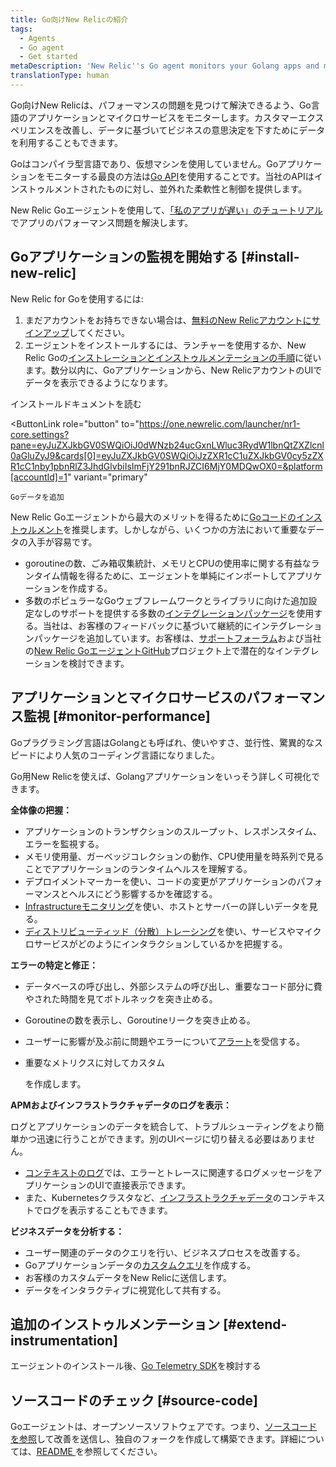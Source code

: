 ```yaml
---
title: Go向けNew Relicの紹介
tags:
  - Agents
  - Go agent
  - Get started
metaDescription: 'New Relic''s Go agent monitors your Golang apps and microservices, and helps you identify and solve performance issues.'
translationType: human
---
```


Go向けNew Relicは、パフォーマンスの問題を見つけて解決できるよう、Go言語のアプリケーションとマイクロサービスをモニターします。カスタマーエクスペリエンスを改善し、データに基づいてビジネスの意思決定を下すためにデータを利用することもできます。

Goはコンパイラ型言語であり、仮想マシンを使用していません。Goアプリケーションをモニターする最良の方法は[Go API](/docs/agents/go-agent/api-guides/guide-using-go-agent-api)を使用することです。当社のAPIはインストゥルメントされたものに対し、並外れた柔軟性と制御を提供します。

New Relic Goエージェントを使用して、[「私のアプリが遅い」のチュートリアル](/docs/journey-app-slow/root-causes/)でアプリのパフォーマンス問題を解決します。

## Goアプリケーションの監視を開始する [#install-new-relic]

New Relic for Goを使用するには:

1. まだアカウントをお持ちできない場合は、[無料のNew Relicアカウントにサインアップ](https://newrelic.com/signup)してください。
2. エージェントをインストールするには、ランチャーを使用するか、New Relic Goの[インストレーションとインストゥルメンテーションの手順](/docs/agents/go-agent/get-started/get-new-relic-go)に従います。数分以内に、Goアプリケーションから、New RelicアカウントのUIでデータを表示できるようになります。

<ButtonGroup>
  <ButtonLink
    role="button"
    to="/docs/agents/go-agent/installation/install-new-relic-go"
    variant="link"
  >
    インストールドキュメントを読む
  </ButtonLink>

  <ButtonLink
    role="button"
    to="https://one.newrelic.com/launcher/nr1-core.settings?pane=eyJuZXJkbGV0SWQiOiJ0dWNzb24ucGxnLWluc3RydW1lbnQtZXZlcnl0aGluZyJ9&cards[0]=eyJuZXJkbGV0SWQiOiJzZXR1cC1uZXJkbGV0cy5zZXR1cC1nby1pbnRlZ3JhdGlvbiIsImFjY291bnRJZCI6MjY0MDQwOX0=&platform[accountId]=1"
    variant="primary"
  >
    Goデータを追加
  </ButtonLink>
</ButtonGroup>

New Relic Goエージェントから最大のメリットを得るために[Goコードのインストゥルメント](/docs/apm/agents/go-agent/instrumentation/instrument-go-transactions)を推奨します。しかしながら、いくつかの方法において重要なデータの入手が容易です。

* goroutineの数、ごみ箱収集統計、メモリとCPUの使用率に関する有益なランタイム情報を得るために、エージェントを単純にインポートしてアプリケーションを作成する。
* 多数のポピュラーなGoウェブフレームワークとライブラリに向けた追加設定なしのサポートを提供する多数の[インテグレーションパッケージ](/docs/agents/go-agent/get-started/go-agent-compatibility-requirements#frameworks)を使用する。当社は、お客様のフィードバックに基づいて継続的にインテグレーションパッケージを追加しています。お客様は、[サポートフォーラム](https://discuss.newrelic.com/tags/goagent)および当社の[New Relic GoエージェントGitHub](https://github.com/newrelic/go-agent/issues)プロジェクト上で潜在的なインテグレーションを検討できます。

## アプリケーションとマイクロサービスのパフォーマンス監視 [#monitor-performance]

Goプラグラミング言語はGolangとも呼ばれ、使いやすさ、並行性、驚異的なスピードにより人気のコーディング言語になりました。

Go用New Relicを使えば、Golangアプリケーションをいっそう詳しく可視化できます。

**全体像の把握：**

* アプリケーションのトランザクションのスループット、レスポンスタイム、エラーを監視する。
* メモリ使用量、ガーベッジコレクションの動作、CPU使用量を時系列で見ることでアプリケーションのランタイムヘルスを理解する。
* デプロイメントマーカーを使い、コードの変更がアプリケーションのパフォーマンスとヘルスにどう影響するかを確認する。
* [Infrastructureモニタリング](/docs/infrastructure/new-relic-infrastructure/getting-started/introduction-new-relic-infrastructure)を使い、ホストとサーバーの詳しいデータを見る。
* [ディストリビューティッド（分散）トレーシング](/docs/apm/distributed-tracing/getting-started/introduction-distributed-tracing)を使い、サービスやマイクロサービスがどのようにインタラクションしているかを把握する。

**エラーの特定と修正：**

* データベースの呼び出し、外部システムの呼び出し、重要なコード部分に費やされた時間を見てボトルネックを突き止める。

* Goroutineの数を表示し、Goroutineリークを突き止める。

* ユーザーに影響が及ぶ前に問題やエラーについて[アラート](/docs/alerts/alert-policies/understanding-alert-policies/alerting-new-relic)を受信する。

* 重要なメトリクスに対してカスタム

  <InlinePopover type="dashboards"/>

  を作成します。

**APMおよびインフラストラクチャデータのログを表示：**

ログとアプリケーションのデータを統合して、トラブルシューティングをより簡単かつ迅速に行うことができます。別のUIページに切り替える必要はありません。

* [コンテキストのログ](/docs/logs/logs-context/configure-logs-context-go/)では、エラーとトレースに関連するログメッセージをアプリケーションのUIで直接表示できます。
* また、Kubernetesクラスタなど、[インフラストラクチャデータ](/docs/logs/forward-logs/forward-your-logs-using-infrastructure-agent/)のコンテキストでログを表示することもできます。

**ビジネスデータを分析する：**

* ユーザー関連のデータのクエリを行い、ビジネスプロセスを改善する。
* Goアプリケーションデータの[カスタムクエリ](https://learn.newrelic.com/live-webinar-introduction-to-the-new-relic-telemetry-data-platform)を作成する。
* お客様のカスタムデータをNew Relicに送信します。
* データをインタラクティブに視覚化して共有する。

## 追加のインストゥルメンテーション [#extend-instrumentation]

エージェントのインストール後、[Go Telemetry SDK](/docs/data-ingest-apis/get-data-new-relic/new-relic-sdks/telemetry-sdks-send-custom-telemetry-data-new-relic)を検討する

## ソースコードのチェック [#source-code]

Goエージェントは、オープンソースソフトウェアです。つまり、[ソースコードを参照](https://github.com/newrelic/go-agent)して改善を送信し、独自のフォークを作成して構築できます。詳細については、[README ](https://github.com/newrelic/go-agent/blob/master/README.md)を参照してください。